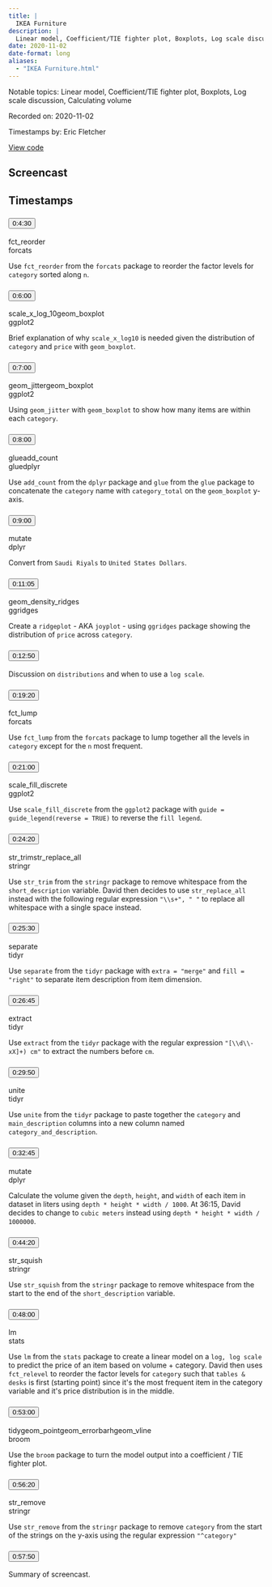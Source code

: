 ```yaml
---
title: |
  IKEA Furniture
description: |
  Linear model, Coefficient/TIE fighter plot, Boxplots, Log scale discussion, Calculating volume
date: 2020-11-02
date-format: long
aliases:
  - "IKEA Furniture.html"
---
```


Notable topics: Linear model, Coefficient/TIE fighter plot, Boxplots, Log scale discussion, Calculating volume

Recorded on: 2020-11-02

Timestamps by: Eric Fletcher

[View code](https://github.com/dgrtwo/data-screencasts/blob/master/2020_11_03_ikea.Rmd)

## Screencast

<div id="yt-player" data-video-id="lY0YLDZhT88"></div>

## Timestamps

```{=html}
<div id="topics">
  <div class="topic">
    <h3 id="ts-270">
      <button class="btn btn-link btn-timestamp" onClick="playerSkipToTimestamp(270, this)">0:4:30</button>
    </h3>
    <div class="topic_badges"><div><span class="badge-functions badge bg-info">fct_reorder</span></div><div><span class="badge-packages badge bg-primary">forcats</span></div></div>
    <div class="topic_description">
      <p>Use <code>fct_reorder</code> from the <code>forcats</code> package to reorder the factor levels for <code>category</code> sorted along <code>n</code>.</p>

    </div>
  </div>
  <div class="topic">
    <h3 id="ts-360">
      <button class="btn btn-link btn-timestamp" onClick="playerSkipToTimestamp(360, this)">0:6:00</button>
    </h3>
    <div class="topic_badges"><div><span class="badge-functions badge bg-info">scale_x_log_10</span><span class="badge-functions badge bg-info">geom_boxplot</span></div><div><span class="badge-packages badge bg-primary">ggplot2</span></div></div>
    <div class="topic_description">
      <p>Brief explanation of why <code>scale_x_log10</code> is needed given the distribution of <code>category</code> and <code>price</code> with <code>geom_boxplot</code>.</p>

    </div>
  </div>
  <div class="topic">
    <h3 id="ts-420">
      <button class="btn btn-link btn-timestamp" onClick="playerSkipToTimestamp(420, this)">0:7:00</button>
    </h3>
    <div class="topic_badges"><div><span class="badge-functions badge bg-info">geom_jitter</span><span class="badge-functions badge bg-info">geom_boxplot</span></div><div><span class="badge-packages badge bg-primary">ggplot2</span></div></div>
    <div class="topic_description">
      <p>Using <code>geom_jitter</code> with <code>geom_boxplot</code> to show how many items are within each <code>category</code>.</p>

    </div>
  </div>
  <div class="topic">
    <h3 id="ts-480">
      <button class="btn btn-link btn-timestamp" onClick="playerSkipToTimestamp(480, this)">0:8:00</button>
    </h3>
    <div class="topic_badges"><div><span class="badge-functions badge bg-info">glue</span><span class="badge-functions badge bg-info">add_count</span></div><div><span class="badge-packages badge bg-primary">glue</span><span class="badge-packages badge bg-primary">dplyr</span></div></div>
    <div class="topic_description">
      <p>Use <code>add_count</code> from the <code>dplyr</code> package and  <code>glue</code> from the <code>glue</code> package to concatenate the <code>category</code> name with <code>category_total</code> on the <code>geom_boxplot</code> y-axis.</p>

    </div>
  </div>
  <div class="topic">
    <h3 id="ts-540">
      <button class="btn btn-link btn-timestamp" onClick="playerSkipToTimestamp(540, this)">0:9:00</button>
    </h3>
    <div class="topic_badges"><div><span class="badge-functions badge bg-info">mutate</span></div><div><span class="badge-packages badge bg-primary">dplyr</span></div></div>
    <div class="topic_description">
      <p>Convert from <code>Saudi Riyals</code> to <code>United States Dollars</code>.</p>

    </div>
  </div>
  <div class="topic">
    <h3 id="ts-665">
      <button class="btn btn-link btn-timestamp" onClick="playerSkipToTimestamp(665, this)">0:11:05</button>
    </h3>
    <div class="topic_badges"><div><span class="badge-functions badge bg-info">geom_density_ridges</span></div><div><span class="badge-packages badge bg-primary">ggridges</span></div></div>
    <div class="topic_description">
      <p>Create a <code>ridgeplot</code> - AKA <code>joyplot</code> - using <code>ggridges</code> package showing the distribution of <code>price</code> across <code>category</code>.</p>

    </div>
  </div>
  <div class="topic">
    <h3 id="ts-770">
      <button class="btn btn-link btn-timestamp" onClick="playerSkipToTimestamp(770, this)">0:12:50</button>
    </h3>
    <div class="topic_badges"><div></div><div></div></div>
    <div class="topic_description">
      <p>Discussion on <code>distributions</code> and when to use a <code>log scale</code>.</p>

    </div>
  </div>
  <div class="topic">
    <h3 id="ts-1160">
      <button class="btn btn-link btn-timestamp" onClick="playerSkipToTimestamp(1160, this)">0:19:20</button>
    </h3>
    <div class="topic_badges"><div><span class="badge-functions badge bg-info">fct_lump</span></div><div><span class="badge-packages badge bg-primary">forcats</span></div></div>
    <div class="topic_description">
      <p>Use <code>fct_lump</code> from the <code>forcats</code> package to lump together all the levels in <code>category</code> except for the <code>n</code> most frequent.</p>

    </div>
  </div>
  <div class="topic">
    <h3 id="ts-1260">
      <button class="btn btn-link btn-timestamp" onClick="playerSkipToTimestamp(1260, this)">0:21:00</button>
    </h3>
    <div class="topic_badges"><div><span class="badge-functions badge bg-info">scale_fill_discrete</span></div><div><span class="badge-packages badge bg-primary">ggplot2</span></div></div>
    <div class="topic_description">
      <p>Use <code>scale_fill_discrete</code> from the <code>ggplot2</code> package with <code>guide = guide_legend(reverse = TRUE)</code> to reverse the <code>fill legend</code>.</p>

    </div>
  </div>
  <div class="topic">
    <h3 id="ts-1460">
      <button class="btn btn-link btn-timestamp" onClick="playerSkipToTimestamp(1460, this)">0:24:20</button>
    </h3>
    <div class="topic_badges"><div><span class="badge-functions badge bg-info">str_trim</span><span class="badge-functions badge bg-info">str_replace_all</span></div><div><span class="badge-packages badge bg-primary">stringr</span></div></div>
    <div class="topic_description">
      <p>Use <code>str_trim</code>  from the <code>stringr</code> package to remove whitespace from the <code>short_description</code> variable. David then decides to use <code>str_replace_all</code> instead with the following regular expression <code>&quot;\\s+&quot;, &quot; &quot;</code> to replace all whitespace with a single space instead.</p>

    </div>
  </div>
  <div class="topic">
    <h3 id="ts-1530">
      <button class="btn btn-link btn-timestamp" onClick="playerSkipToTimestamp(1530, this)">0:25:30</button>
    </h3>
    <div class="topic_badges"><div><span class="badge-functions badge bg-info">separate</span></div><div><span class="badge-packages badge bg-primary">tidyr</span></div></div>
    <div class="topic_description">
      <p>Use <code>separate</code> from the <code>tidyr</code> package with <code>extra = &quot;merge&quot;</code> and <code>fill = &quot;right&quot;</code> to separate item description from item dimension.</p>

    </div>
  </div>
  <div class="topic">
    <h3 id="ts-1605">
      <button class="btn btn-link btn-timestamp" onClick="playerSkipToTimestamp(1605, this)">0:26:45</button>
    </h3>
    <div class="topic_badges"><div><span class="badge-functions badge bg-info">extract</span></div><div><span class="badge-packages badge bg-primary">tidyr</span></div></div>
    <div class="topic_description">
      <p>Use <code>extract</code> from the <code>tidyr</code> package with the regular expression <code>&quot;[\\d\\-xX]+) cm&quot;</code> to extract the numbers before <code>cm</code>.</p>

    </div>
  </div>
  <div class="topic">
    <h3 id="ts-1790">
      <button class="btn btn-link btn-timestamp" onClick="playerSkipToTimestamp(1790, this)">0:29:50</button>
    </h3>
    <div class="topic_badges"><div><span class="badge-functions badge bg-info">unite</span></div><div><span class="badge-packages badge bg-primary">tidyr</span></div></div>
    <div class="topic_description">
      <p>Use <code>unite</code> from the <code>tidyr</code> package to paste together the <code>category</code> and <code>main_description</code> columns into a new column named <code>category_and_description</code>.</p>

    </div>
  </div>
  <div class="topic">
    <h3 id="ts-1965">
      <button class="btn btn-link btn-timestamp" onClick="playerSkipToTimestamp(1965, this)">0:32:45</button>
    </h3>
    <div class="topic_badges"><div><span class="badge-functions badge bg-info">mutate</span></div><div><span class="badge-packages badge bg-primary">dplyr</span></div></div>
    <div class="topic_description">
      <p>Calculate the volume given the <code>depth</code>, <code>height</code>, and <code>width</code> of each item in dataset in liters using <code>depth * height * width / 1000</code>. At 36:15, David decides to change to <code>cubic meters</code> instead using <code>depth * height * width / 1000000</code>.</p>

    </div>
  </div>
  <div class="topic">
    <h3 id="ts-2660">
      <button class="btn btn-link btn-timestamp" onClick="playerSkipToTimestamp(2660, this)">0:44:20</button>
    </h3>
    <div class="topic_badges"><div><span class="badge-functions badge bg-info">str_squish</span></div><div><span class="badge-packages badge bg-primary">stringr</span></div></div>
    <div class="topic_description">
      <p>Use <code>str_squish</code> from the <code>stringr</code> package to remove whitespace from the start to the end of the <code>short_description</code> variable.</p>

    </div>
  </div>
  <div class="topic">
    <h3 id="ts-2880">
      <button class="btn btn-link btn-timestamp" onClick="playerSkipToTimestamp(2880, this)">0:48:00</button>
    </h3>
    <div class="topic_badges"><div><span class="badge-functions badge bg-info">lm</span></div><div><span class="badge-packages badge bg-primary">stats</span></div></div>
    <div class="topic_description">
      <p>Use <code>lm</code> from the <code>stats</code> package to create a linear model on a <code>log, log scale</code> to predict the price of an item based on volume + category. David then uses <code>fct_relevel</code> to reorder the factor levels for <code>category</code> such that <code>tables &amp; desks</code> is first (starting point) since it's the most frequent item in the category variable and it's price distribution is in the middle.</p>

    </div>
  </div>
  <div class="topic">
    <h3 id="ts-3180">
      <button class="btn btn-link btn-timestamp" onClick="playerSkipToTimestamp(3180, this)">0:53:00</button>
    </h3>
    <div class="topic_badges"><div><span class="badge-functions badge bg-info">tidy</span><span class="badge-functions badge bg-info">geom_point</span><span class="badge-functions badge bg-info">geom_errorbarh</span><span class="badge-functions badge bg-info">geom_vline</span></div><div><span class="badge-packages badge bg-primary">broom</span></div></div>
    <div class="topic_description">
      <p>Use the <code>broom</code> package to turn the model output into a coefficient / TIE fighter plot.</p>

    </div>
  </div>
  <div class="topic">
    <h3 id="ts-3380">
      <button class="btn btn-link btn-timestamp" onClick="playerSkipToTimestamp(3380, this)">0:56:20</button>
    </h3>
    <div class="topic_badges"><div><span class="badge-functions badge bg-info">str_remove</span></div><div><span class="badge-packages badge bg-primary">stringr</span></div></div>
    <div class="topic_description">
      <p>Use <code>str_remove</code> from the <code>stringr</code> package to remove <code>category</code> from the start of the strings on the y-axis using the regular expression <code>&quot;^category&quot;</code></p>

    </div>
  </div>
  <div class="topic">
    <h3 id="ts-3470">
      <button class="btn btn-link btn-timestamp" onClick="playerSkipToTimestamp(3470, this)">0:57:50</button>
    </h3>
    <div class="topic_badges"><div></div><div></div></div>
    <div class="topic_description">
      <p>Summary of screencast.</p>

    </div>
  </div>
</div>
```
     
<script>
// 2. This code loads the IFrame Player API code asynchronously.
var tag = document.createElement("script");

tag.src = "https://www.youtube.com/iframe_api";
var firstScriptTag = document.getElementsByTagName("script")[0];
firstScriptTag.parentNode.insertBefore(tag, firstScriptTag);

// 3. This function creates an <iframe> (and YouTube player)
//    after the API code downloads.
var videoId = document.getElementById("yt-player").dataset.videoId;
var player;
function onYouTubeIframeAPIReady() {
  player = new YT.Player("yt-player", {
    height: "486",
    width: "864",
    videoId: videoId,
    playerVars: {
      "playsinline": 1
    },
    events: {
      onStateChange: function(event) {
        if (event.data == YT.PlayerState.PLAYING) {
          followTimestamps()
        }
      }
    }
  });
}

function playerSkipToTimestamp(seconds, tsElement) {
  player.seekTo(seconds, true)
  tsElement.scrollIntoView()
  document.getElementById("screencast").scrollIntoView()
}

const timestamps = Array.from(document.querySelectorAll('.topic h3[id^="ts-"]'))
  .map(el => el.id.replace('ts-', ''))

function followTimestamps() {
  if (player.getPlayerState() !== 1) {
    return
  }
  const currentTime = `${Math.floor(player.getCurrentTime())}`
  if (timestamps.includes(currentTime)) {
    const el = document.getElementById(`ts-${currentTime}`)
    if (el) {
      el.scrollIntoView()
      document.getElementById("screencast").scrollIntoView()
    }
  }
  setTimeout(followTimestamps, 1000)
}
</script>
